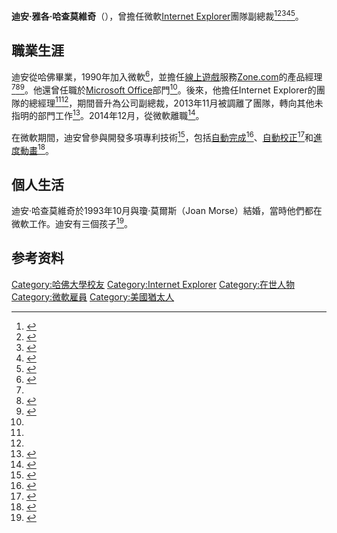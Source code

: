 {{noteTA
|G1 = IT
}}

{{Infobox scientist
|image             = Dean Hachamovitch at Yale, October 1, 2008.jpg
|image_size        = 
|caption           = 
|birth_date        = 
|birth_place       = [[紐約|紐約]]
|alma_mater        = [[哈佛大學|哈佛大學]]
|field             =
|work_institution  =
|children          = 
|known_for         = 
|net_worth         = 
|spouse            = Joan Morse（1993年–至今）
|website          = [http://blogs.msdn.com/ie/ Internet Explorer weblog]
}}

'''迪安·雅各·哈查莫維奇'''（{{lang-en|'''Dean Jacob Hachamovitch'''}}），曾擔任微軟[[Internet_Explorer|Internet Explorer]]團隊副總裁<ref name="msft.com">{{cite web|title=Dean Hachamovitch, Corporate Vice President, Internet Explorer|url=http://www.microsoft.com/presspass/exec/Hachamovitch/|publisher=Microsoft|accessdate=2010-09-15|archive-url=https://web.archive.org/web/20101008034743/http://www.microsoft.com/presspass/exec/Hachamovitch/|archive-date=2010-10-08|dead-url=yes}}</ref><ref name="cnet1">{{cite web|last=Shankland|first=Stephen|title=Microsoft touts new IE9 test, seeks Web standards|url=http://news.cnet.com/8301-30685_3-20004190-264.html|publisher=CNET|accessdate=2010-05-18|archive-date=2010-05-05|archive-url=https://web.archive.org/web/20100505162658/http://news.cnet.com/8301-30685_3-20004190-264.html|dead-url=no}}</ref><ref name="netmag2007">{{cite web|first=Oliver|last=Lindberg|title=/Interview/ Dean Hachamovitch|url=http://www.netmag.co.uk/zine/discover/dean-hachamovitch|publisher=Future Publishing|accessdate=2010-05-18|archiveurl=https://www.webcitation.org/5pozLQ4Hd?url=http://www.netmag.co.uk/zine/discover/dean-hachamovitch|archivedate=2010-05-18|date=2007-03-26|deadurl=yes}}</ref><ref name="softpediaIE9evolve2009">{{cite web|last=Oiaga|first=Marius|title=Internet Explorer 9, the Evolution|url=http://news.softpedia.com/news/Internet-Explorer-9-the-Evolution-127471.shtml|publisher=[[Softpedia|Softpedia]]|accessdate=2010-05-18|archive-date=2010-01-17|archive-url=https://web.archive.org/web/20100117103449/http://news.softpedia.com/news/Internet-Explorer-9-the-Evolution-127471.shtml|dead-url=no}}</ref><ref name="MIX09BioDoc">{{cite web|title=MIX09 Keynote Biographies|url=http://www.microsoft.com/presspass/events/mix/docs/keynote_bios.doc|publisher=Microsoft|accessdate=2010-05-18|archiveurl=https://www.webcitation.org/5pp2VXzfz?url=http://www.microsoft.com/presspass/events/mix/docs/keynote_bios.doc|archivedate=2010-05-18|date=2009-03-17|deadurl=yes}}</ref>。

== 職業生涯 ==
迪安從哈佛畢業，1990年加入微軟<ref name="visitmixvids2006">{{cite web|title=Next Generation Browsing Experience|url=http://videos.visitmix.com/MIX06/GNS001|publisher=Microsoft|accessdate=2010-05-18|archiveurl=https://www.webcitation.org/5pp1YzYe4?url=http://videos.visitmix.com/MIX06/GNS001|archivedate=2010-05-18|date=2006-04-21|deadurl=yes}}</ref>，並擔任[[線上遊戲|線上遊戲]]服務[[MSN_Games|Zone.com]]的產品經理<ref name="netmag2007"/><ref name="netgamesacquired2000">{{cite web|title=Microsoft Acquires NetGames USA|url=http://www.microsoft.com/presspass/press/2000/jul00/netgamespr.mspx|publisher=Microsoft|accessdate=2010-05-18|archiveurl=https://www.webcitation.org/5povjxcjm?url=http://www.microsoft.com/presspass/press/2000/jul00/netgamespr.mspx|archivedate=2010-05-18|date=2000-07-12|deadurl=yes}}</ref><ref name="insideout2000">{{cite web|title=Excerpts From "Inside Out, Microsoft--In Our Own Words"|url=http://www.microsoft.com/presspass/features/2000/sept00/09-0525bookab.mspx|publisher=Microsoft|accessdate=2010-05-18|archiveurl=https://www.webcitation.org/5povJpn7h?url=http://www.microsoft.com/presspass/features/2000/sept00/09-0525bookab.mspx|archivedate=2010-05-18|date=2000-09-05|deadurl=yes}}</ref>。他還曾任職於[[Microsoft_Office|Microsoft Office]]部門<ref name="netmag2007"/>。後來，他擔任Internet Explorer的團隊的總經理<ref name="cnet1"/><ref name="netmag2007"/>，期間晉升為公司副總裁，2013年11月被調離了團隊，轉向其他未指明的部門工作<ref>{{cite web|last=Hachomovich|first=Dean|title=A Humbling Delight|url=http://blogs.msdn.com/b/ie/archive/2013/11/11/a-humbling-delight.aspx|accessdate=2016-09-11|archive-date=2014-01-17|archive-url=https://web.archive.org/web/20140117035533/http://blogs.msdn.com/b/ie/archive/2013/11/11/a-humbling-delight.aspx|dead-url=no}}</ref>。2014年12月，從微軟離職<ref>{{cite web|title=Microsoft's former Internet Explorer chief has left the company|url=http://www.theverge.com/2014/12/18/7418207/microsofts-former-internet-explorer-chief-dean-hachamovitch-left|date=2014-12-18|publisher=The Verge|accessdate=2016-09-11|archive-date=2016-10-30|archive-url=https://web.archive.org/web/20161030080211/http://www.theverge.com/2014/12/18/7418207/microsofts-former-internet-explorer-chief-dean-hachamovitch-left|dead-url=no}}</ref>。

在微軟期間，迪安曾參與開發多項專利技術<ref name="ipexlDM1">{{cite web|title=IPEXL >  Directory >  "DEAN J HACHAMOVITCH"|url=http://www.ipexl.com/directory/en/inventor/Dean_J_Hachamovitch_1.html|publisher=Intellectual Property Exchange|accessdate=2010-05-18|archiveurl=https://www.webcitation.org/5ppBN0zvk?url=http://www.ipexl.com/directory/en/inventor/Dean_J_Hachamovitch_1.html|archivedate=2010-05-18|deadurl=yes}}</ref>，包括[[自動完成|自動完成]]<ref name="patent6377965">{{cite web |title=United States Patent: 6377965 |url=http://patft.uspto.gov/netacgi/nph-Parser?Sect1=PTO1&Sect2=HITOFF&d=PALL&p=1&u=/netahtml/PTO/srchnum.htm&r=1&f=G&l=50&s1=6377965.PN.&OS=PN/6377965&RS=PN/6377965 |publisher=[[United_States_Patent_and_Trademark_Office|United States Patent and Trademark Office]] |accessdate=2010-05-18 |date=2002-04-23 |deadurl=yes |archiveurl=https://web.archive.org/web/20151106055147/http://patft.uspto.gov/netacgi/nph-Parser?Sect1=PTO1&Sect2=HITOFF&d=PALL&p=1&u=%2Fnetahtml%2FPTO%2Fsrchnum.htm&r=1&f=G&l=50&s1=6377965.PN.&OS=PN%2F6377965&RS=PN%2F6377965 |archivedate=2015-11-06 }}</ref>、[[自動校正|自動校正]]<ref name="patent5761689">{{cite web |title=United States Patent: 5761689 |url=http://patft.uspto.gov/netacgi/nph-Parser?Sect1=PTO1&Sect2=HITOFF&d=PALL&p=1&u=/netahtml/PTO/srchnum.htm&r=1&f=G&l=50&s1=5761689.PN.&OS=PN/5761689&RS=PN/5761689 |publisher=[[United_States_Patent_and_Trademark_Office|United States Patent and Trademark Office]] |accessdate=2010-05-18 |date=1998-06-02 |deadurl=yes |archiveurl=https://web.archive.org/web/20151106055148/http://patft.uspto.gov/netacgi/nph-Parser?Sect1=PTO1&Sect2=HITOFF&d=PALL&p=1&u=%2Fnetahtml%2FPTO%2Fsrchnum.htm&r=1&f=G&l=50&s1=5761689.PN.&OS=PN%2F5761689&RS=PN%2F5761689 |archivedate=2015-11-06 }}</ref>和[[進度條|進度動畫]]<ref name="patent20070124666">{{cite web |title=United States Patent Application: 20070124666 |url=http://appft.uspto.gov/netacgi/nph-Parser?Sect1=PTO1&Sect2=HITOFF&d=PG01&p=1&u=/netahtml/PTO/srchnum.html&r=1&f=G&l=50&s1=%2220070124666%22.PGNR.&OS=DN/20070124666&RS=DN/20070124666 |publisher=[[United_States_Patent_and_Trademark_Office|United States Patent and Trademark Office]] |accessdate=2010-05-18 |date=2007-05-31 |deadurl=yes |archiveurl=https://web.archive.org/web/20151106055150/http://appft.uspto.gov/netacgi/nph-Parser?Sect1=PTO1&Sect2=HITOFF&d=PG01&p=1&u=%2Fnetahtml%2FPTO%2Fsrchnum.html&r=1&f=G&l=50&s1=%2220070124666%22.PGNR.&OS=DN%2F20070124666&RS=DN%2F20070124666 |archivedate=2015-11-06 }}</ref>。

== 個人生活 ==
迪安·哈查莫維奇於1993年10月與瓊·莫爾斯（Joan Morse）結婚，當時他們都在微軟工作。迪安有三個孩子<ref name="nytimesWed">{{cite web |title=WEDDINGS; Dean Hachamovitch and Joan Morse |url=http://www.nytimes.com/1993/10/31/style/weddings-dean-hachamovitch-and-joan-morse.html |archiveurl=https://www.webcitation.org/5ponQIbz5?url=http://www.nytimes.com/1993/10/31/style/weddings-dean-hachamovitch-and-joan-morse.html |work=[[New_York_Times|New York Times]] |accessdate=2010-05-18 |date=1993-10-31 |archivedate=2010-05-18 |deadurl=yes |df= }}</ref>。

== 参考资料 ==
{{reflist}}

{{Internet Explorer}}
{{DEFAULTSORT:Hachamovitch, Dean}}
[[Category:哈佛大學校友|Category:哈佛大學校友]]
[[Category:Internet_Explorer|Category:Internet Explorer]]
[[Category:在世人物|Category:在世人物]]
[[Category:微軟雇員|Category:微軟雇員]]
[[Category:美國猶太人|Category:美國猶太人]]